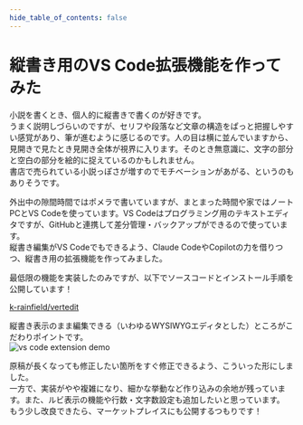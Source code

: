 ```yaml
---
hide_table_of_contents: false
---
```


# 縦書き用のVS Code拡張機能を作ってみた
小説を書くとき、個人的に縦書きで書くのが好きです。  
うまく説明しづらいのですが、セリフや段落など文章の構造をぱっと把握しやすい感覚があり、筆が進むように感じるのです。人の目は横に並んでいますから、見開きで見たとき見開き全体が視界に入ります。そのとき無意識に、文字の部分と空白の部分を絵的に捉えているのかもしれません。  
書店で売られている小説っぽさが増すのでモチベーションがあがる、というのもありそうです。  

外出中の隙間時間ではポメラで書いていますが、まとまった時間や家ではノートPCとVS Codeを使っています。VS Codeはプログラミング用のテキストエディタですが、GitHubと連携して差分管理・バックアップができるので使っています。  
縦書き編集がVS Codeでもできるよう、Claude CodeやCopilotの力を借りつつ、縦書き用の拡張機能を作ってみました。  

最低限の機能を実装したのみですが、以下でソースコードとインストール手順を公開しています！  

[k-rainfield/vertedit](https://github.com/k-rainfield/vertedit)

縦書き表示のまま編集できる（いわゆるWYSIWYGエディタとした）ところがこだわりポイントです。  
![vs code extension demo](img/vertedit-demo.gif)

原稿が長くなっても修正したい箇所をすぐ修正できるよう、こういった形にしました。  
一方で、実装がやや複雑になり、細かな挙動など作り込みの余地が残っています。また、ルビ表示の機能や行数・文字数設定も追加したいと思っています。  
もう少し改良できたら、マーケットプレイスにも公開するつもりです！  
